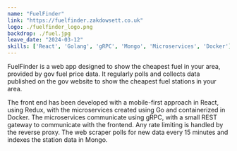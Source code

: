 ```yaml
---
name: "FuelFinder"
link: "https://fuelfinder.zakdowsett.co.uk"
logo: ./fuelfinder_logo.png
backdrop: ./fuel.jpg
leave_date: "2024-03-12"
skills: ['React', 'Golang', 'gRPC', 'Mongo', 'Microservices', 'Docker']
---
```

FuelFinder is a web app designed to show the cheapest fuel in your area, provided by gov fuel price data. It regularly
polls and collects data published on the gov website to show the cheapest fuel stations in your area. 

The front end has been developed with a mobile-first approach in React, using Redux, with the microservices created using
Go and containerized in Docker. The microservices communicate using gRPC, with a small REST gateway to communicate with 
the frontend. Any rate limiting is handled by the reverse proxy. The web scraper polls for new data every 15 minutes and
indexes the station data in Mongo.